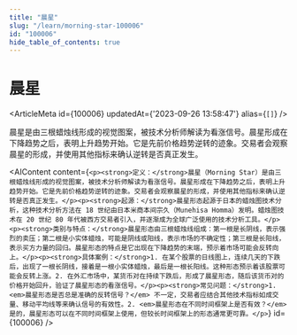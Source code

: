 ```yaml
---
title: "晨星"
slug: "/learn/morning-star-100006"
id: "100006"
hide_table_of_contents: true
---
```



# 晨星

<ArticleMeta id={100006} updatedAt={'2023-09-26 13:58:47'} alias={`[]`} />
<div className='border-solid border-b border-t-0 my-4 border-[var(--ifm-color-gray-300)]' />

晨星是由三根蜡烛线形成的视觉图案，被技术分析师解读为看涨信号。晨星形成在下降趋势之后，表明上升趋势开始。它是先前价格趋势逆转的迹象。交易者会观察晨星的形成，并使用其他指标来确认逆转是否真正发生。

<AIContent content={`<p><strong>定义：</strong>晨星（Morning Star）是由三根蜡烛线形成的视觉图案，被技术分析师解读为看涨信号。晨星形成在下降趋势之后，表明上升趋势开始。它是先前价格趋势逆转的迹象。交易者会观察晨星的形成，并使用其他指标来确认逆转是否真正发生。</p><p><strong>起源：</strong>晨星形态起源于日本的蜡烛图技术分析，这种技术分析方法在 18 世纪由日本米商本间宗久（Munehisa Homma）发明。蜡烛图技术在 20 世纪 80 年代被西方交易者引入，并逐渐成为全球广泛使用的技术分析工具。</p><p><strong>类别与特点：</strong>晨星形态由三根蜡烛线组成：第一根是长阴线，表示强烈的卖压；第二根是小实体蜡烛，可能是阴线或阳线，表示市场的不确定性；第三根是长阳线，表示买方力量的回归。晨星形态的特点是它出现在下降趋势的末端，预示着市场可能会反转向上。</p><p><strong>具体案例：</strong>1. 在某个股票的日线图上，连续几天的下跌后，出现了一根长阴线，接着是一根小实体蜡烛，最后是一根长阳线。这种形态预示着该股票可能会反转上涨。2. 在外汇市场中，某货币对在持续下跌后，形成了晨星形态，随后该货币对的价格开始回升，验证了晨星形态的看涨信号。</p><p><strong>常见问题：</strong>1. <em>晨星形态是否总是准确的反转信号？</em> 不一定，交易者应结合其他技术指标如成交量、移动平均线等来确认信号的有效性。2. <em>晨星形态在不同时间框架上是否有效？</em> 是的，晨星形态可以在不同时间框架上使用，但较长时间框架上的形态通常更可靠。</p>`} id={100006} />

